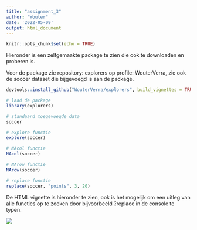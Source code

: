 ```yaml
---
title: "assignment_3"
author: "Wouter"
date: '2022-05-09'
output: html_document
---
```


```r
knitr::opts_chunk$set(echo = TRUE)
```

Hieronder is een zelfgemaakte package te zien die ook te downloaden en proberen is. 

Voor de package zie repository: explorers op profile: WouterVerra, zie ook de soccer dataset die bijgevoegd is aan de package.

```r
devtools::install_github("WouterVerra/explorers", build_vignettes = TRUE, force = TRUE)
```

```r
# laad de package
library(explorers)

# standaard toegevoegde data
soccer

# explore functie
explore(soccer)

# NAcol functie
NAcol(soccer)

# NArow functie
NArow(soccer)

# replace functie
replace(soccer, "points", 3, 20)
```

De HTML vignette is hieronder te zien, ook is het mogelijk om een uitleg van alle functies op te zoeken door bijvoorbeeld ?replace in de console te typen. 

![ ](C:\Users\Gebruiker\Documents\hu\datascience\dsfb2\Portfolio\assignment_8\Knipsel7.JPG)